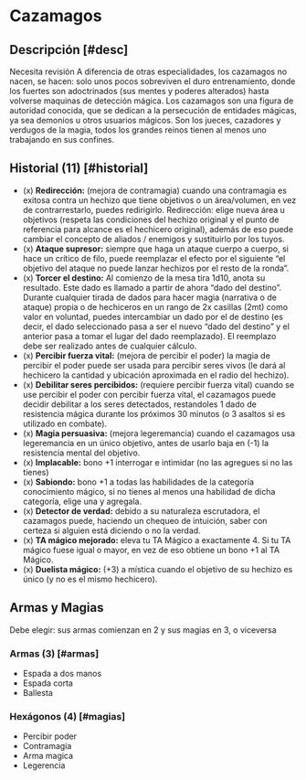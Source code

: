 
# Cazamagos

<Bleed>
  <Screenshot src={hunterPic} alt="placeholder" full />
</Bleed>

## Descripción [#desc]

<Callout type="warning" emoji="🔎">
  Necesita revisión
</Callout>
A diferencia de otras especialidades, los cazamagos no nacen, se hacen: solo unos
pocos sobreviven el duro entrenamiento, donde los fuertes son adoctrinados (sus mentes
y poderes alterados) hasta volverse maquinas de detección mágica. Los cazamagos son
una figura de autoridad conocida, que se dedican a la persecución de entidades mágicas,
ya sea demonios u otros usuarios mágicos. Son los jueces, cazadores y verdugos de
la magia, todos los grandes reinos tienen al menos uno trabajando en sus confines.

## Historial (11) [#historial]

- (x) **Redirección:** (mejora de contramagia) cuando una contramagia es exitosa contra un hechizo que tiene objetivos o un área/volumen, en vez de contrarrestarlo, puedes redirigirlo. Redirección: elige nueva área u objetivos (respeta las condiciones del hechizo original y el punto de referencia para alcance es el hechicero original), además de eso puede cambiar el concepto de aliados / enemigos y sustituirlo por los tuyos.
- (x) **Ataque supresor:** siempre que haga un ataque cuerpo a cuerpo, si hace un crítico de filo, puede reemplazar el efecto por el siguiente “el objetivo del ataque no puede lanzar hechizos por el resto de la ronda”.
- (x) **Torcer el destino:** Al comienzo de la mesa tira 1d10, anota su resultado. Este dado es llamado a partir de ahora “dado del destino”. Durante cualquier tirada de dados para hacer magia (narrativa o de ataque) propia o de hechiceros en un rango de 2x casillas (2mt) como valor en voluntad, puedes intercambiar un dado por el de destino (es decir, el dado seleccionado pasa a ser el nuevo “dado del destino” y el anterior pasa a tomar el lugar del dado reemplazado). El reemplazo debe ser realizado antes de cualquier cálculo.
- (x) **Percibir fuerza vital:** (mejora de percibir el poder) la magia de percibir el poder puede ser usada para percibir seres vivos (le dará al hechicero la cantidad y ubicación aproximada en el radio del hechizo).
- (x) **Debilitar seres percibidos:** (requiere percibir fuerza vital) cuando se use percibir el poder con percibir fuerza vital, el cazamagos puede decidir debilitar a los seres detectados, restandoles 1 dado de resistencia mágica durante los próximos 30 minutos (o 3 asaltos si es utilizado en combate).
- (x) **Magia persuasiva:** (mejora legeremancia) cuando el cazamagos usa legeremancia en un único objetivo, antes de usarlo baja en (-1) la resistencia mental del objetivo.
- (x) **Implacable:** bono +1 interrogar e intimidar (no las agregues si no las tienes)
- (x) **Sabiondo:** bono +1 a todas las habilidades de la categoría conocimiento mágico, si no tienes al menos una habilidad de dicha categoría, elige una y agregala.
- (x) **Detector de verdad:** debido a su naturaleza escrutadora, el cazamagos puede, haciendo un chequeo de intuición, saber con certeza si alguien está diciendo o no la verdad.
- (x) **TA mágico mejorado:** eleva tu TA Mágico a exactamente 4. Si tu TA mágico fuese igual o mayor, en vez de eso obtiene un bono +1 al TA Mágico.
- (x) **Duelista mágico:** (+3) a mística cuando el objetivo de su hechizo es único (y no es el mismo hechicero).

## Armas y Magias
Debe elegir: sus armas comienzan en 2 y sus magias en 3, o viceversa

### Armas (3) [#armas]

- Espada a dos manos
- Espada corta
- Ballesta

### Hexágonos (4) [#magias]

- Percibir poder
- Contramagia
- Arma magica
- Legerencia
